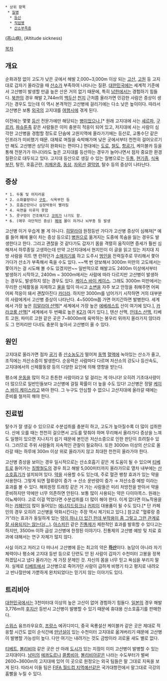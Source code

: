  * 상위 항목
  * [[질병]]
   * [[등산]]
   * [[직업병]]
   * [[산소부족증]]

(高山病), (Altitude sickness)

[[목차]]

== 개요 ==
순화과정 없이 고도가 낮은 곳에서 해발 2,000~3,000m 이상 되는 [[고산]], [[고원]] 등 고지대로 갑자기 올라갔을 때 [[산소]]가 부족하여 나타나는 질환. [[대한민국]]에는 세계적 기준에서 고산병이 발생할 만큼 높은 산은 거의 없기 때문에, 특히 [[남한]]에서는 경험하기 힘들다. [[북한]]의 경우 해발 2,744m의 [[백두산]] [[천지]] 근처쯤 올라가면 민감한 사람은 증상이 생기는 경우도 있는데 이 역시 본격적인 고산병에 걸리기에는 다소 낮은 높이이다. 따라서 고산병은 보통 [[외국]]의 고지대를 [[여행]]시에 겪게 된다.

이전에는 몇몇 [[등산]] 전문가에만 해당되는 [[병]]이었으나,[* 원래 고지대에 사는 [[셰르파]], [[구르카]], [[파슈툰족]] 같은 사람들은 이미 충분히 적응이 되어 있고, 저지대에 사는 사람이 심각한 고산병을 경험할 정도로 단숨에 고원지역에 올라가기에는 등산로, 교통수단 같은 인프라가 미비했기 때문. 대체로 며칠을 숙박해가며 낮은 곳에서부터 천천히 걸어오르기만 해도 고산병은 상당히 완화되는 편이다.] 현대에는 [[도로]], [[철도]], [[항공기]], 케이블카 등을 통해 전문가가 아니더라도 높은 고지대를 등산하는 경우가 늘어나면서 점차 중요한 환경질환으로 대두되고 있다. 고지대 등산으로 생길 수 있는 질병으로는 [[두통]], [[현기증]], [[식욕]]부진, 탈진, 호흡곤란, [[저체온증]], [[동상]], [[자외선]] [[결막염]], 탈수 등의 증상이 나타난다. 

== 증상 ==
 * 1. 두통 및 어지러움
 * 2. 소화불량이나 [[구토]], 식욕부진 등
 * 3. 호흡곤란이나 심장박동이 빨라짐
 * 4. 숙면을 이루지 못함
 * 5. 콧구멍이 건조해지고 [[코피]]가 나기도 함.
 * 6. (매우 극단적인 증상) [[폐]]에 물이 차거나 뇌부종 등 발생

고산병 이거 우습게 볼 게 아니다. [[히말라야]] 원정등반 가다가 고산병 증상이 심해져[* 예를 들어 폐에 물이 차는 증상 등으로] [[병원]]으로 옮겨지는 도중에 목숨을 잃는 경우도 발생한다고 한다. 그리고 괜찮을 것 같다가도 갑자기 몸을 격렬히 움직이면 증세가 훨씬 심해져서 하루종일 고생하는데 만약 고산지대에서 현지인이 이 글을 읽고 있는 저지대 지방 사람을 히트 앤 런하던가 [[소매치기]]를 하고 도주시 [[범인]]을 전력질주로 무리해서 쫓아가다가 산소가 부족해서 죽을 수도 있다. ~~백 번 양보해서 3000m 미만의 고도에서는 쫓아가는 걸 시도해 볼 수도 있겠지만~~ 일반적으로 해발고도 2400m 이상에서부터 발생하기 시작하고, 2400m ~ 3000m에서는 사람에 따라 다르지만 고산병이 발생하는 경우도, 발생하지 않는 경우도 있다. [[케이스 바이 케이스]]. 그래도 3000m 미만에서는 무리한 신체활동을 자제하고 [[물]]을 많이 마시고 [[소변]]을 자주 보고 안정을 취해주면 어찌어찌 적응이 돼서 괜찮아진다 [[카더라]]. 하지만 3000m를 넘어가기 시작하면 거의 대부분의 사람에게서 고산병 증상이 나타난다. 4~5000m쯤 가면 어지간하면 발병한다. 세계에서 가장 높은 [[히말라야 산맥]][* 세계에서 가장 높은 [[에베레스트]] 산이 여기에 있다.], [[카라코룸 산맥]][* 세계에서 두 번째로 높은 [[K2]]가 여기 있다.], 텐산 산맥, [[안데스 산맥]], 티베트 고원, 파미르 고원 같은 곳은 7~8000m에 육박하는 봉우리 위까지 올라가지 않더라도 그 언저리만 다녀도 충분히 높아서 고산병이 올 수 있다.

== 원인 ==
고지대로 올라가면 점차 [[공기]] 중 [[산소]]농도가 떨어져 [[동맥]] [[혈액]]에 녹아있는 산소가 줄고, 조직에는 저산소증이 발생한다. 순응력은 사람마다 다르며 저산소의 강도나 등산속도, 고지대에서의 신체활동량 등의 다양한 요인에 의해 영향을 받는다.

평소에 [[운동]]을 많이 하고 튼튼한 사람이라고 덜 걸리는 게 아니다! 오히려 기초대사량이 더 많으므로 일반인들보다 고산병에 걸릴 확률이 더 높을 수도 있다! 고산병은 정말 [[케이스 바이 케이스]]라고 봐야 한다. 그 누구도 안심할 수 없으니 고산지대에 올라갈 때에는 준비를 철저히 해야 한다.

== 진료법 ==
탈수가 잘 생길 수 있으므로 수분섭취를 충분히 하고, 고도가 높아질수록 더 많이 섭취한다. 산에 오를 때는 천천히 걸으면서 고도를 맞춰야 하며 무리해서 올라가다 증상을 느껴도 일행이 있으면 지나치기 쉽기 때문에 본인은 저산소증으로 인한 판단이 흐려질수 있다. 그러므로 주위 사람들의 지속적인 관찰이 필요하다. 또한 3000m 이상의 산으로 올라갈 때는 하루에 300m 이상 위로 올라가지 않고 최대한 천천히 올라가야 한다.

고산병 증상을 보이는 경우 일시적으로는 산소호흡기 같은 게 도움이 될 수 있으며 [[티베트]]로 들어가는 [[칭짱철도]]의 경우 최고 해발 5,000미터까지 올라가므로 열차 내부에는 [[산소호흡기]]가 설치되어 있다. [[약]]을 사용할 수도 있는데, 주로 혈관 팽창 효과가 있는 약을 사용한다. 그렇게 되면 혈류량이 증가 → 산소 운반량이 증가 → 저산소증 예방 이라는 효과를 볼 수 있다. 해외원정 트래킹 같은 거 가는 사람들은 미리 처방전을 받아서 약을 준비하지만 약에만 너무 의존하면 안된다. 보통 많이 사용되는 약은 다이아목스. 원래는 이뇨제이다. 고로 이걸 먹었다면 수분섭취를 더 많이 해야 한다. 이게 없다면 이뇨작용을 하는 [[카페인]]이 많이 들어있는 [[에너지드링크]]나 [[커피]]이 대용품이 될 수도 있다.[* 단 카페인의 경우 오히려 고산병을 악화시킨다는 주장 역시 제기되고 있다.] 참고로 "혈류랑 증가"라는 효과가 동일하게 있는 [[비아그라|약이 하나 더 있긴 한데 부작용이 좀 그렇고 그런 관계로 잘 사용되지는 않는다(...)]]. [[아스피린]] 같은 [[진통제]]가 제한적인 효과를 발휘할 수 있다고는 하지만, 3500m 이하 급성 고산병에 한정된 이야기다. 진통제의 고산병 예방 및 치료 효과에 대해서는 연구 자체가 많지 않다.

사실 이러고 저러고 다 떠나서 고산병에 듣는 최고의 약은 '''[[하산]]'''이다. 농담이 아니라 자기 체력이나 평소에 고지대 등반 등으로 단련도 안 된 사람이 갑자기 수천미터 고봉을 정복하겠답시고 냅다 올라가는 게 가장 문제인 것. 자신의 몸을 너무 믿고 욕심을 부리지 말자. 실제로 [[티베트]]에서 고산병으로 죽어가던 사람이 급하게 비행기 타고 평지로 내려오고 반나절만에 가뿐하게 완치되었다는 믿기지 않는 이야기도 있다. 

== 트리비아 ==
[[대한민국]]에서는 3천미터대 이상의 높은 고산이 없어 경험하기 힘들다. [[일본]]의 경우 해발 3,776m의 [[후지산]] 등반시 고산병이 발병할 수 있기 때문에 휴대용 산소호흡기를 판매한다.

[[스위스]] 융프라우요흐, [[프랑스]] 에귀디미디, 중국 옥룡설산 케이블카 같은 곳은 제대로 적응할 시간도 없이 순식간에 [[만년설]]이 있는 수천미터 고지대로 옮겨버리기 때문에 고산병이 발병할 가능성이 높다. 다만 여기는 내려가는 것도 금방이라 괴로울 새도 별로 없다.

[[티베트]], [[볼리비아]] 같은 곳은 산 아래 [[도시]]가 있는 지점이 이미 고산병이 발병할 수 있는 고지대이다. [[남미]]의 [[에콰도르]]나 [[콜롬비아]], [[볼리비아]]같은 나라는 수도부터가 벌써 2600~3600m의 고지대에 있어 이 곳으로 원정오는 외국 팀들은 말 그대로 지옥을 보게 된다. 따라서 이들 팀은 [[FIFA 월드컵 지역예선]]같은 국가대항전에서 말그대로 극강의 홈빨을 누릴 수 있다.
